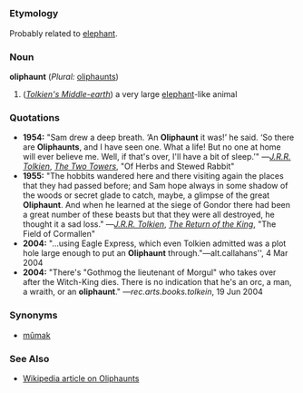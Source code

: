 =={{en}}==
===Etymology===
Probably related to [[elephant]].
===Noun===
'''oliphaunt''' (''Plural:'' [[oliphaunts]])

#(''[[w:Middle-earth|Tolkien's Middle-earth]]'') a very large [[elephant]]-like animal
===Quotations===
*'''1954:''' "Sam drew a deep breath. ‘An '''Oliphaunt''' it was!’ he said. ‘So there are '''Oliphaunts''', and I have seen one. What a life! But no one at home will ever believe me. Well, if that's over, I'll have a bit of sleep.’" —''[[w:J.R.R. Tolkien|J.R.R. Tolkien]]'', ''[[w:The Two Towers (book)|The Two Towers]]'', "Of Herbs and Stewed Rabbit"
*'''1955:''' "The hobbits wandered here and there visiting again the places that they had passed before; and Sam hope always in some shadow of the woods or secret glade to catch, maybe, a glimpse of the great '''Oliphaunt'''. And when he learned at the siege of Gondor there had been a great number of these beasts but that they were all destroyed, he thought it a sad loss." —''[[w:J.R.R. Tolkien|J.R.R. Tolkien]]'', ''[[w:The Return of the King (book)|The Return of the King]]'', "The Field of Cormallen"
*'''2004:''' "…using Eagle Express, which even Tolkien admitted was a plot hole large enough to put an '''Oliphaunt''' through."'' — ''alt.callahans'', 4 Mar 2004
*'''2004:''' "There's "Gothmog the lieutenant of Morgul" who takes over after the Witch-King dies. There is no indication that he's an orc, a man, a wraith, or an '''oliphaunt'''." —''rec.arts.books.tolkein'', 19 Jun 2004

===Synonyms===
*[[mûmak]]
===See Also===
*[[w:oliphaunt|Wikipedia article on Oliphaunts]]
